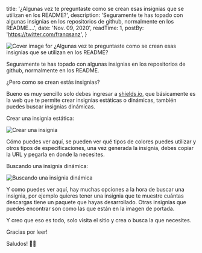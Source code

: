 
  title: '¿Algunas vez te preguntaste como se crean esas insignias que se utilizan en los README?',
  description: 'Seguramente te has topado con algunas insignias en los repositorios de github, normalmente en los README....',
  date: 'Nov. 09, 2020',
  readTime: 1,
  postBy: 'https://twitter.com/franqsanz',
}


![Cover image for ¿Algunas vez te preguntaste como se crean esas insignias que se utilizan en los README?](/cover-readme.jpg)

Seguramente te has topado con algunas insignias en los repositorios de github, normalmente en los README.

¿Pero como se crean estás insignias?

Bueno es muy sencillo solo debes ingresar a [shields.io](https://shields.io/), que básicamente es la web que te permite crear insignias estáticas o dinámicas, también puedes buscar insignias dinámicas.

Crear una insignia estática:

![Crear una insignia](/crear-una-insignia.png)

Cómo puedes ver aquí, se pueden ver qué tipos de colores puedes utilizar y otros tipos de especificaciones, una vez generada la insignia, debes copiar la URL y pegarla en donde la necesites.

Buscando una insignia dinámica:

![Buscando una insignia dinámica](/buscando-una-insignia-dinámica.png)

Y como puedes ver aquí, hay muchas opciones a la hora de buscar una insignia, por ejemplo quieres tener una insignia que te muestre cuántas descargas tiene un paquete que hayas desarrollado. Otras insignias que puedes encontrar son como las que están en la imagen de portada.

Y creo que eso es todo, solo visita el sitio y crea o busca la que necesites.

Gracias por leer!

Saludos! 👍🏻